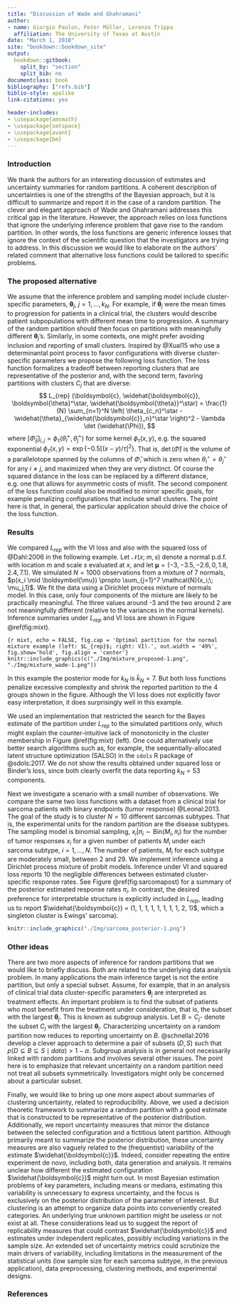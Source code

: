 ```yaml
--- 
title: "Discussion of Wade and Ghahramani"
author: 
- name: Giorgio Paulon, Peter Müller, Lorenzo Trippa
  affiliation: The University of Texas at Austin
date: "March 1, 2018"
site: "bookdown::bookdown_site"
output:
  bookdown::gitbook: 
    split_by: "section"
    split_bib: no
documentclass: book
bibliography: ["refs.bib"]
biblio-style: apalike
link-citations: yes

header-includes:
- \usepackage{amsmath}
- \usepackage{setspace}
- \usepackage{avant}
- \usepackage{bm}
---
```



### Introduction {-}
We thank the authors for an interesting discussion of estimates and uncertainty summaries for random partitions. A coherent description of uncertainties is one of the strengths of the Bayesian approach, but it is difficult to summarize and report it in the case of a random partition. The clever and elegant approach of Wade and Ghahramani addresses this critical gap in the literature. However, the approach relies on loss functions that ignore the underlying inference problem that gave rise to the random partition.  In other words, the loss functions are generic inference losses that ignore the context of the scientific question that the investigators are trying to address. In this discussion we would like to elaborate on the authors' related comment that alternative loss functions could be tailored to specific problems. 

### The proposed alternative {-}

We assume that the inference problem and sampling model include cluster-specific parameters, $\boldsymbol{\theta}_j$, $j=1,\ldots,k_N$. For example, if $\boldsymbol{\theta}_j$ were the mean times to progression for patients in a clinical trial, the clusters would describe patient subpopulations with different mean time to progression. A summary of the random partition should then focus on partitions with meaningfully different $\boldsymbol{\theta}_j$'s.  Similarly, in some contexts, one might prefer avoiding  inclusion and reporting  of small  clusters. Inspired by @Xual15 who use a determinantal point process to favor configurations with diverse cluster-specific parameters we propose the following loss function.  The loss function formalizes a tradeoff between reporting clusters that are representative of the posterior and, with the second term, favoring partitions with clusters $C_j$ that are diverse:
$$
  L_{rep} (\boldsymbol{c}, \widehat{\boldsymbol{c}}, \boldsymbol{\theta}^\star,
  \widehat{\boldsymbol{\theta}}^\star) = \frac{1}{N} \sum_{n=1}^N \left(
  \theta_{c_n}^\star - \widehat{\theta}_{\widehat{\boldsymbol{c}}_n}^\star \right)^2 -
  \lambda \det (\widehat{\Phi}), 
$$
where $[\widehat{\Phi}_{ij}]_{i,j} = \phi_\tau (\widehat{\theta}_i^\star, \widehat{\theta}_j^\star)$  for some kernel $\phi_\tau(x, y)$, e.g. the squared exponential $\phi_\tau(x, y) = \exp\{ - 0.5 \left[ (x-y)/\tau \right]^2\}$. That is, $\det ( \widehat{\Phi})$ is the volume of a parallelotope spanned by the columns of $\widehat{\Phi}$, which is zero when $\theta_i^\star = \theta_j^\star$ for any $i \neq j$, and maximized when they are very distinct. Of course  the squared distance in the loss can be replaced by a different distance, e.g. one that allows for asymmetric costs of misfit. The second component of the loss function could also be modified to mirror specific goals, for example penalizing configurations that include small clusters. The point here is that, in general, the particular application should drive the choice of the loss function.

### Results {-}

We compared $L_{rep}$ with the VI loss and also with the squared loss of @Dahl:2006 in the following example. Let $\mathcal{N}(x;\; m,s)$ denote a normal p.d.f. with location $m$ and scale $s$ evaluated at $x$, and let $\boldsymbol{\mu} = (-3, -3.5, -2.6, 0, 1.8, 2.4, 7.1)$. We simulated $N = 1000$ observations  from a mixture of 7 normals, $p(x_i \mid \boldsymbol{\mu}) \propto \sum_{j=1}^7 \mathcal{N}(x_i;\; \mu_j,1)$. We fit the data using a Dirichlet process mixture of normals model. In this case, only four components of the mixture are likely to be practically meaningful. The three values around -3 and the two around 2 are not meaningfully different (relative to the variances in the normal kernels). Inference summaries under $L_{rep}$ and VI loss are shown in Figure \@ref(fig:mixt). 

```{r mixt, echo = FALSE, fig.cap = 'Optimal partition for the normal mixture example (left: $L_{rep}$; right: VI).', out.width = '49%', fig.show='hold', fig.align = 'center'}
knitr::include_graphics(c("./Img/mixture_proposed-1.png", "./Img/mixture_wade-1.png"))
```

In this example the posterior mode for $k_N$ is $\widehat{k}_N=7$. But both loss functions penalize excessive complexity and shrink the reported partition to the 4 groups shown in the figure. Although the VI loss does not explicitly favor easy interpretation, it does surprisingly well in this example.


We used an implementation that restricted the search for the Bayes estimate of the partition under $L_{rep}$ to the simulated partitions only, which might explain the counter-intuitive lack of monotonicity in the cluster membership in Figure \@ref(fig:mixt) (left).  One could alternatively use better search algorithms such as, for example, the sequentially-allocated latent structure optimization (SALSO) in the ``sdols`` R package of @sdols:2017. We do not show the results obtained under squared loss or Binder's loss, since both clearly overfit the data reporting $k_N=53$ components.


Next we investigate a scenario with a small number of observations. We compare the same two loss functions with a dataset from a clinical trial for sarcoma  patients with binary endpoints (tumor response) @Leonal:2013. The goal of the study is to cluster $N=10$ different sarcomas subtypes. That is, the experimental units for the random partition are the disease subtypes. The sampling model is binomial sampling, $x_i | \pi_i \sim \text{Bin}(M_i, \pi_i)$ for the number of tumor responses $x_i$ for a given number of patients $M_i$ under each sarcoma subtype, $i=1,\ldots,N$. The number of patients, $M_i$ for each subtype are moderately small, between 2 and 29. We implement inference using a Dirichlet process mixture of probit models. Inference under VI and squared loss reports 10 the negligible differences between estimated cluster-specific response rates. See Figure \@ref(fig:sarcomapost) for a summary of the posterior estimated response  rates $\pi_i$. In contrast, the desired preference for interpretable structure is explicitly included in $L_{rep}$, leading us to report $\widehat{\boldsymbol{c}} = (1, 1, 1, 1, 1, 1, 1, 1, 2, 1)$, which a singleton cluster is Ewings' sarcoma).


```r
knitr::include_graphics("./Img/sarcoma_posterior-1.png")
```


### Other ideas {-}

There are two more aspects of inference for random partitions that we would like to briefly discuss. Both are related to the underlying data analysis problem. In many applications the main inference target is not the entire partition, but only a special subset. Assume, for example, that in an analysis of clinical trial data cluster-specific parameters $\boldsymbol{\theta}_j$ are interpreted as treatment effects. An important problem is to find the subset of patients who most benefit from the treatment under consideration, that is, the subset with the largest $\boldsymbol{\theta}_j$. This is known as subgroup analysis. Let $B=C_{j^{\star}}$ denote the subset $C_j$ with the largest $\boldsymbol{\theta}_j$. Characterizing uncertainty on a random partition now reduces to reporting uncertainty on $B$. @schnellal:2016 develop a clever approach to determine a pair of subsets $(D,S)$ such that $p(D \subseteq B \subseteq S \mid data) > 1-\alpha$. Subgroup analysis is in general not necessarily linked with random partitions and involves several other issues. The point here is to emphasize that relevant uncertainty on a random partition need not treat all subsets symmetrically. Investigators might only be concerned about a particular subset. 

Finally, we would like to bring up one more aspect about summaries of clustering uncertainty, related to reproducibility.  Above, we used a decision theoretic framework to summarize a random partition with a good estimate that is constructed to be representative of the posterior distribution. Additionally, we report uncertainty measures that mirror the distance between the selected configuration and a fictitious latent partition.  Although  primarily meant to summarize the posterior distribution, these uncertainty measures are also vaguely related to the (frequentist) variability of the estimate $\widehat{\boldsymbol{c}}$. Indeed, consider repeating the entire experiment de novo, including both, data generation and analysis. It remains unclear how different the estimated configuration $\widehat{\boldsymbol{c}}$ might turn out. In most Bayesian estimation  problems of key parameters, including means or medians, estimating this variability is unnecessary to express uncertainty, and the focus is exclusively on the posterior distribution of the parameter of interest. But clustering is an attempt to organize data points into conveniently created categories. An underlying true unknown partition might be useless or not exist at all. These considerations lead us to suggest the report of replicability measures that could contrast $\widehat{\boldsymbol{c}}$ and estimates under independent replicates, possibly including variations in the sample size.  An extended set of uncertainty metrics could scrutinize the main drivers of variability, including limitations in the measurement of the statistical units (low sample size for each sarcoma subtype, in the previous application), data preprocessing, clustering methods, and experimental designs.

### References
